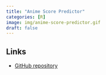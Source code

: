 ```yaml
---
title: "Anime Score Predictor"
categories: [R]
image: img/anime-score-predictor.gif
draft: false
---
```


## Links

-   [GitHub repository](https://github.com/hillfields/predicting-anime-scores)
